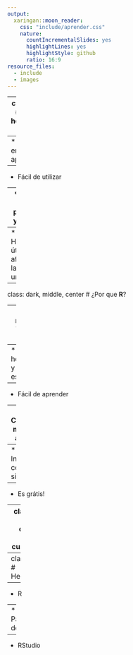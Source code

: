 ```yaml
---
output:
  xaringan::moon_reader:
    css: "include/aprender.css"
    nature:
      countIncrementalSlides: yes
      highlightLines: yes
      highlightStyle: github
      ratio: 16:9
resource_files:
  - include
  - images
---
```

---
class:regular
# Necesita herramientas que...


--
* Fácil de empezar a aprender


--
* Fácil de utilizar


--
* Apoyan análisis pequeños y grandes


--
* Habilidades útiles afuera de la universidad


---
class: dark, middle, center
# ¿Por que **R**?

---
class: regular
# Ventajas de **R**


--
* Lenguaje hecho por, y para estadísticos


--
*  Fácil de aprender


--
*  Comunidad mundial, y amigable


--
*  Integración con otros sistemas


--
*  Es grátis!


---
class: dark, middle, center
# ¿Que cubriremos?

---
class: regular
# Herramientas


--
* R


--
* Paquetes de R


--
* RStudio

